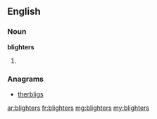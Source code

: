 ==English==

===Noun===
'''blighters'''

# {{plural of|blighter}}

===Anagrams===
* [[therbligs#English|therbligs]]

[[ar:blighters]]
[[fr:blighters]]
[[mg:blighters]]
[[my:blighters]]